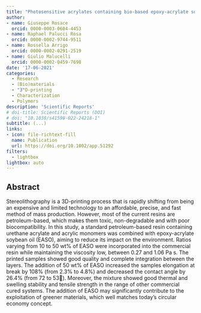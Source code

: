 ```yaml
---
title: "Photosensitive acrylates containing bio-based epoxy-acrylate soybean oil for 3D printing application"
author: 
- name: Giuseppe Rosace
  orcid: 0000-0003-0604-4453
- name: Raphael Palucci Rosa
  orcid: 0000-0002-9744-9511
- name: Rossella Arrigo
  orcid: 0000-0002-0291-2519
- name: Giulio Malucelli
  orcid: 0000-0002-0459-7698
date: '17-06-2021'
categories:
  - Research 
  - (Bio)materials
  - "3"D-printing
  - Characterization
  - Polymers
description: 'Scientific Reports'
# doi-title: Scientific Reports (DOI)
# doi: "10.1038/s41598-022-24218-1"
subtitle: (...)
links:
- icon: file-richtext-fill
  name: Publication
  url: https://doi.org/10.1002/app.51292
filters:
  - lightbox
lightbox: auto 
---
```


## Abstract

Stereolithography is a 3D-printing process that is rapidly shifting from being an expensive and limited technology to an affordable, precise, and fast method of mass production. However, most of the current resins are petroleum-based, which makes them toxic, non-degradable and with poor biocompatibility. In this study, a standard petroleum-based resin containing urethane acrylate and acrylic monomers was combined with epoxy-acrylate soybean oil (EASO), aiming to reduce its impact on the environment. Ratios varying from 10 to 50 wt% of EASO were incorporated into the commercial resin while maintaining the viscosity low, between 0.27 and 1.06 Pa s. The printed samples showed good quality and complete integration between the layers. The addition of 50 wt% of EASO increased the samples elongation at break by 108% (from 2.3% to 4.8%) and decreased the contact angle by 26.4% (from 72 to 53). Moreover, the mixture showed good thermal and swelling stability and tensile strength in the range of other commercial cured systems. The addition of EASO may significantly contribute to the exploitation of greener materials, which well matches today's circular economy concept.
